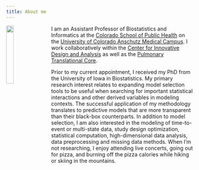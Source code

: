 ```yaml
---
title: About me
---
```


<link rel="stylesheet" href="styles.css" type="text/css">

<img src="images/pic-of-me.jpg" style="width:20%; margin-right:20px" align="left">

I am an Assistant Professor of Biostatistics and Informatics at the [Colorado School of Public Health](http://www.ucdenver.edu/academics/colleges/PublicHealth/Pages/default.aspx) on the [University of Colorado Anschutz Medical Campus](https://www.cuanschutz.edu/). I work collaboratively within the [Center for Innovative Design and Analysis](cida.ucdenver.edu) as well as the [Pulmonary Translational Core](https://medschool.cuanschutz.edu/pulmonary/research/ptrac). 

Prior to my current appointment, I received my PhD from the University of Iowa in Biostatistics. My primary research interest relates to expanding model selection tools to be useful when searching for important statistical interactions and other derived variables in modeling contexts. The successful application of my methodology translates to predictive models that are more transparent than their black-box counterparts. In addition to model selection, I am also interested in the modeling of time-to-event or multi-state data, study design optimization, statistical computation, high-dimensional data analysis, data preprocessing and missing data methods. When I'm not researching, I enjoy attending live concerts, going out for pizza, and burning off the pizza calories while hiking or skiing in the mountains. 
